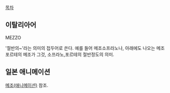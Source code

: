 [[목차]]

== 이탈리아어 ==
MEZZO

'절반의~'라는 의미의 접두어로 쓴다. 예를 들어 메조소프라노나, 아래에도 나오는 메조포르테의 메조가 그것, 소프라노,포르테의 절반정도의 의미.

== 일본 애니메이션 ==
[[메조(애니메이션)]] 참조.
